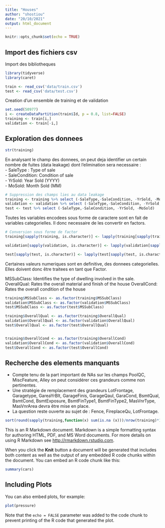 ```yaml
---
title: "Houses"
author: "shostiou"
date: "20/10/2021"
output: html_document
---
```


```r
knitr::opts_chunk$set(echo = TRUE)
```

## Import des fichiers csv

Import des bibliotheques

```r
library(tidyverse)
library(caret)
```

```r
train <- read_csv('data/train.csv')
test <- read_csv('data/test.csv')
```

Creation d'un ensemble de training et de validation

```r
set.seed(50977) 
i <- createDataPartition(train$Id, p = 0.8, list=FALSE)
training <- train[i,]
validation <- train[-i,]
```

## Exploration des donnees


```r
str(training)
```

En analysant le champ des donnees, on peut deja identifier un certain nombre de fuites (data leakage) dont l'elimination sera necessaire :  
- SaleType : Type of sale  
- SaleCondition: Condition of sale  
- YrSold: Year Sold (YYYY)  
- MoSold: Month Sold (MM)  

```r
# Suppression des champs lies au data leakage  
training <- training %>% select (-SaleType,-SaleCondition, -YrSold, -MoSold)
validation <- validation %>% select (-SaleType,-SaleCondition, -YrSold, -MoSold)
test <- test %>% select (-SaleType,-SaleCondition, -YrSold, -MoSold)
```

Toutes les variables encodees sous forme de caractere sont en fait de variables categorielles. Il donc necessaire de les convertir en factors.  

```r
# Conversion sous forme de factor
training[sapply(training, is.character)] <- lapply(training[sapply(training, is.character)], as.factor)

validation[sapply(validation, is.character)] <- lapply(validation[sapply(validation, is.character)], as.factor)

test[sapply(test, is.character)] <- lapply(test[sapply(test, is.character)], as.factor)

```


Certaines valeurs numeriques sont en definitive, des donnees categorielles.   
Elles doivent donc être traitees en tant que Factor.  

MSSubClass: Identifies the type of dwelling involved in the sale.  
OverallQual: Rates the overall material and finish of the house
OverallCond: Rates the overall condition of the house

```r
training$MSSubClass <- as.factor(training$MSSubClass)
validation$MSSubClass <- as.factor(validation$MSSubClass)
test$MSSubClass <- as.factor(test$MSSubClass)

training$OverallQual <- as.factor(training$OverallQual)
validation$OverallQual <- as.factor(validation$OverallQual)
test$OverallQual <- as.factor(test$OverallQual)


training$OverallCond <- as.factor(training$OverallCond)
validation$OverallCond <- as.factor(validation$OverallCond)
test$OverallCond <- as.factor(test$OverallCond)

```

## Recherche des elements manquants

- Compte tenu de la part important de NAs sur les champs PoolQC, MiscFeature, Alley on peut considérer ces grandeurs comme non pertinentes.  
- Une stratégie de remplacement des grandeurs LotFrontage, Garagetype, GareaYrBlt, GarageFinis, GarageQaul, GaraCond, BsmtQual, BsmtCond, BsmtExposure, BsmtFinType1, BsmtFinType2, MasVnrType, MasVnrArea devra être mise en place.  
- La question reste ouverte au sujet de : Fence, FireplaceQu, LotFrontage.  



```r
sort(round(sapply(training,function(x) sum(is.na (x)))/nrow(training)*100,0), decreasing = TRUE)

```















This is an R Markdown document. Markdown is a simple formatting syntax for authoring HTML, PDF, and MS Word documents. For more details on using R Markdown see <http://rmarkdown.rstudio.com>.

When you click the **Knit** button a document will be generated that includes both content as well as the output of any embedded R code chunks within the document. You can embed an R code chunk like this:

```r
summary(cars)
```

## Including Plots

You can also embed plots, for example:

```r
plot(pressure)
```

Note that the `echo = FALSE` parameter was added to the code chunk to prevent printing of the R code that generated the plot.
